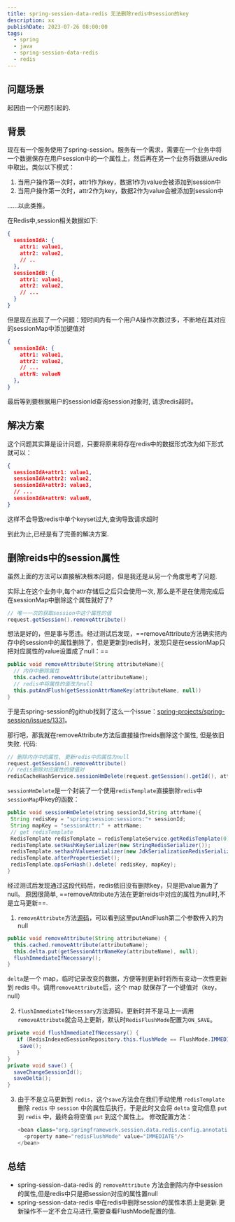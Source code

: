 ```yaml
---
title: spring-session-data-redis 无法删除redis中session的key
description: xx
publishDate: 2023-07-26 08:00:00
tags:
  - spring
  - java
  - spring-session-data-redis
  - redis
---
```


## 问题场景

起因由一个问题引起的.

## 背景

现在有一个服务使用了spring-session。服务有一个需求，需要在一个业务中将一个数据保存在用户session中的一个属性上，然后再在另一个业务将数据从redis中取出。类似以下模式：

1. 当用户操作第一次时，attr1作为key，数据1作为value会被添加到session中
2. 当用户操作第一次时，attr2作为key，数据2作为value会被添加到session中

……以此类推。

在Redis中,session相关数据如下:

```json
{
  sessionIdA: {
    attr1: value1,
    attr2: value2,
    // ..
  },
  sessionIdB: {
    attr1: value1,
    attr2: value2,
    // ...
  }
}
```

但是现在出现了一个问题：短时间内有一个用户A操作次数过多，不断地在其对应的sessionMap中添加键值对

```json
{
  sessionIdA: {
    attr1: value1,
    attr2: value2,
    // ...
    attrN: valueN
  },
}
```

最后等到要根据用户的sessionId查询session对象时, 请求redis超时。

## 解决方案

这个问题其实算是设计问题，只要将原来将存在redis中的数据形式改为如下形式就可以：

```json
{
  sessionIdA+attr1: value1,
  sessionIdA+attr2: value2,
  sessionIdA+attr3: value3,
  // ...
  sessionIdA+attrN: valueN,
}
```

这样不会导致redis中单个keyset过大,查询导致请求超时

到此为止,已经是有了完善的解决方案.

## 删除reids中的session属性

虽然上面的方法可以直接解决根本问题，但是我还是从另一个角度思考了问题.

实际上在这个业务中,每个attr存储后之后只会使用一次, 那么是不是在使用完成后在sessionMap中删除这个属性就好了?

```java
// 唯一一次的获取session中这个属性的值
request.getSession().removeAttribute()
```

想法是好的，但是事与愿违。经过测试后发现，==removeAttribute方法确实把内存中的session中的属性删除了，但是更新到redis时，发现只是在sessionMap只把对应属性的value设置成了null：==

```java
public void removeAttribute(String attributeName){
  // 内存中删除属性
  this.cached.removeAttribute(attributeName);
  // redis中将属性的值改为null
  this.putAndFlush(getSessionAttrNameKey(attributeName, null))
}

```

于是去spring-session的github找到了这么一个issue：[spring-projects/spring-session/issues/1331](https://github.com/spring-projects/spring-session/issues/1331)。

那行吧，那我就在removeAttribute方法后直接操作reids删除这个属性, 但是依旧失败. 代码:

```java
// 删除内存中的属性, 更新redis中的属性为null
request.getSession().removeAttribute()
// redis删除对应属性的键值对
redisCacheHashService.sessionHmDelete(request.getSession().getId(), attrName)
```

`sessionHmDelete`是一个封装了一个使用`redisTemplate`直接删除`redis`中`sessionMap`中key的函数：

```java
public void sessionHmDelete(string sessionId,String attrName){
 String redisKey = "spring:session:sessions:"+ sessionId;
 String mapKey = "sessionAttr:" + attrName;
 // get redisTemplate
 RedisTemplate redisTemplate = redisTemplateService.getRedisTemplate(0);
 redisTemplate.setHashKeySerializer(new StringRedisSerializer());
 redisTemplate.sethashValueserializer(new JdkSerializationRedisSerializer());
 redisTemplate.afterPropertiesSet();
 redisTemplate.opsForHash().delete( redisKey, mapKey);
}
```

经过测试后发现通过这段代码后，redis依旧没有删除key，只是把value置为了null。
原因很简单, ==removeAttribute方法在更新reids中对应的属性为null时,不是立马更新==.

1. `removeAttribute`方法[源码](https://github.com/spring-projects/spring-session/blob/e87be43acb77de4d076cbcffbddff0d281c9edda/spring-session-data-redis/src/main/java/org/springframework/session/data/redis/RedisIndexedSessionRepository.java#L876-L880)，可以看到这里putAndFlush第二个参数传入的为 null

```java
public void removeAttribute(String attributeName) {
  this.cached.removeAttribute(attributeName);
  this.delta.put(getSessionAttrNameKey(attributeName), null);
  flushImmediateIfNecessary();
}
```

`delta`是一个 map，临时记录改变的数据，方便等到更新时将所有变动一次性更新到 redis 中。调用`removeAttribute`后，这个 map 就保存了一个键值对（key，null）

2. `flushImmediateIfNecessary`方法源码，更新时并不是马上一调用`removeAttribute`就会马上更新，默认时`RedisFlushMode`配置为`ON_SAVE`。

```java
private void flushImmediateIfNecessary() {
   if (RedisIndexedSessionRepository.this.flushMode == FlushMode.IMMEDIATE) {
    save();
   }
}
private void save() {
  saveChangeSessionId();
  saveDelta();
}
```

3. 由于不是立马更新到 `redis`，这个`save`方法会在我们手动使用 `redisTemplate` 删除 `redis` 中 `session` 中的属性后执行，于是此时又会将 `delta` 变动信息 `put` 到 `redis` 中，最终会将空值 `put` 到这个属性上。
   修改配置方法：

   ```java
   <bean class="org.springframework.session.data.redis.config.annotation.web.http.RedisHttpSessionConfiguration">
     <property name="redisFlushMode" value="IMMEDIATE"/>
   </bean>
   ```

## 总结

- spring-session-data-redis 的 `removeAttribute` 方法会删除内存中session的属性,但是redis中只是把session对应的属性置null
- spring-session-data-redis 中在redis中删除session的属性本质上是更新.更新操作不一定不会立马进行,需要查看FlushMode配置的值.
